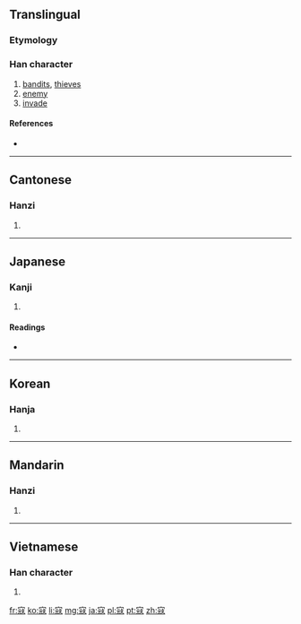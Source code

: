 {{also|冦}}
==Translingual==

===Etymology===
{{Han compound|完|攴|ls=ic}}

===Han character===
{{Han char|rn=40|rad=宀|as=08|sn=11|four=3021<sub>4</sub>|canj=十一山水 (JMUE)|ids=⿱[[宀]]⿺[[元]][[攴]]}}

# [[bandit]]s, [[thieves]]
# [[enemy]]
# [[invade]]

====References====
* {{Han ref|kx=0288.150|dkj=07209|dj=0571.040|hdz=20936.070|uh=5BC7|ud=23495|bh=B146|bd=45382}}

----

==Cantonese==

===Hanzi===
{{yue-hanzi|jyut=[[kau3]]|y=kau3}}

# {{defn|lang=yue|sort=宀08}}

----

==Japanese==

===Kanji===
{{ja-kanji|grade=|rs=宀08}}

# {{defn|lang=ja|sort=宀08}}

====Readings====
* {{ja-readings|on=[[こう]] (kō)|kun=[[あだする]] (adasuru), [[あだ]] (ada)}}

----

==Korean==

===Hanja===
{{ko-hanja|hangeul=구|rv=gu|mr=ku}}

# {{defn|lang=ko|sort=宀08}}

----

==Mandarin==

===Hanzi===
{{cmn-hanzi|pin=[[kòu]] ([[kou4]])|wg=k'ou<sup>4</sup>}}

# {{defn|lang=cmn|sort=宀08}}

----

==Vietnamese==

===Han character===
{{vi-hantu|[[khấu]], [[kháu]]|rs=宀08}}

# {{defn|lang=vi|sort=宀08}}

[[fr:寇]]
[[ko:寇]]
[[li:寇]]
[[mg:寇]]
[[ja:寇]]
[[pl:寇]]
[[pt:寇]]
[[zh:寇]]